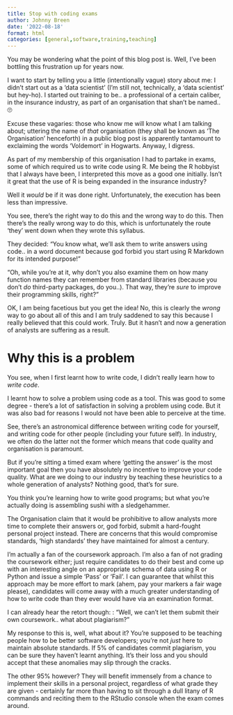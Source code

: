 ```yaml
---
title: Stop with coding exams
author: Johnny Breen
date: '2022-08-18'
format: html
categories: [general,software,training,teaching]
---
```


You may be wondering what the point of this blog post is. Well, I've been bottling this frustration up for years now.

I want to start by telling you a little (intentionally vague) story about me: I didn't start out as a 'data scientist' (I'm still not, technically, a 'data scientist' but hey-ho). I started out training to be.. a professional of a certain caliber, in the insurance industry, as part of an organisation that shan't be named.. 🙄

Excuse these vagaries: those who know me will know what I am talking about; uttering the name of *that* organisation (they shall be known as 'The Organisation' henceforth) in a public blog post is apparently tantamount to exclaiming the words 'Voldemort' in Hogwarts. Anyway, I digress.

As part of my membership of this organisation I had to partake in exams, some of which required us to write code using R. Me being the R hobbyist that I always have been, I interpreted this move as a good one initially. Isn't it great that the use of R is being expanded in the insurance industry?

Well it *would* be if it was done right. Unfortunately, the execution has been less than impressive.

You see, there's the right way to do this and the wrong way to do this. Then there's the really wrong way to do this, which is unfortunately the route 'they' went down when they wrote this syllabus.

They decided: "You know what, we'll ask them to write answers using code.. in a word document because god forbid you start using R Markdown for its intended purpose!"

"Oh, while you're at it, why don't you also examine them on how many function names they can remember from standard libraries (because you don't *do* third-party packages, do you..). That way, they're *sure* to improve their programming skills, right?"

OK, I am being facetious but you get the idea! No, this is clearly the *wrong* way to go about all of this and I am truly saddened to say this because I really believed that this could work. Truly. But it hasn't and now a generation of analysts are suffering as a result.

# Why this is a problem

You see, when I first learnt how to write code, I didn't really learn how to *write code*.

I learnt how to solve a problem using code as a tool. This was good to some degree - there's a lot of satisfaction in solving a problem using code. But it was also bad for reasons I would not have been able to perceive at the time.

See, there's an astronomical difference between writing code for yourself, and writing code for other people (including your future self). In industry, we often do the latter not the former which means that code quality and organisation is paramount.

But if you're sitting a timed exam where 'getting the answer' is the most important goal then you have absolutely no incentive to improve your code quality. What are we doing to our industry by teaching these heuristics to a whole generation of analysts? Nothing good, that's for sure.

You think you're learning how to write good programs; but what you're actually doing is assembling sushi with a sledgehammer.

The Organisation claim that it would be prohibitive to allow analysts more time to complete their answers or, god forbid, submit a hard-fought personal project instead. There are concerns that this would compromise standards, 'high standards' they have maintained for almost a century.

I'm actually a fan of the coursework approach. I'm also a fan of not grading the coursework either; just require candidates to do their best and come up with an interesting angle on an appropriate schema of data using R or Python and issue a simple 'Pass' or 'Fail'. I can guarantee that whilst this approach may be more effort to mark (ahem, pay your markers a fair wage please), candidates will come away with a much greater understanding of how to write code than they ever would have via an examination format.

I can already hear the retort though: : "Well, we can't let them submit their own coursework.. what about plagiarism?"

My response to this is, well, what about it? You're supposed to be teaching people how to be better software developers; you're not *just* here to maintain absolute standards. If 5% of candidates commit plagiarism, you can be sure they haven't learnt anything. It's their loss and you should accept that these anomalies may slip through the cracks.

The other 95% however? They will benefit immensely from a chance to implement their skills in a personal project, regardless of what grade they are given - certainly far more than having to sit through a dull litany of R commands and reciting them to the RStudio console when the exam comes around.
